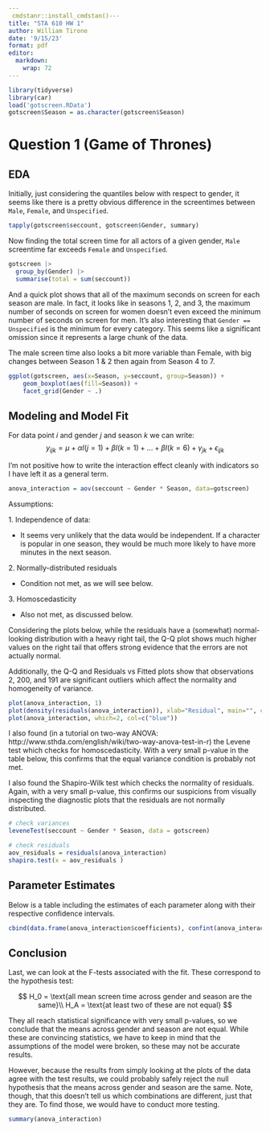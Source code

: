 ```yaml
---
 cmdstanr::install_cmdstan()---
title: "STA 610 HW 1"
author: William Tirone
date: '9/15/23'
format: pdf
editor: 
  markdown: 
    wrap: 72
---
```


```r
library(tidyverse)
library(car)
load('gotscreen.RData')
gotscreen$Season = as.character(gotscreen$Season)
```

# Question 1 (Game of Thrones)

## EDA

Initially, just considering the quantiles below with respect to gender, it seems like there is a pretty obvious difference in the screentimes between `Male`, `Female`, and `Unspecified`.

```r
tapply(gotscreen$seccount, gotscreen$Gender, summary)
```

Now finding the total screen time for all actors of a given gender, `Male` screentime far exceeds `Female` and `Unspecified`.

```r
gotscreen |> 
  group_by(Gender) |>
  summarise(total = sum(seccount))
```

And a quick plot shows that all of the maximum seconds on screen for each season are male. In fact, it looks like in seasons 1, 2, and 3, the maximum number of seconds on screen for women doesn't even exceed the minimum number of seconds on screen for men. It's also interesting that `Gender ==  Unspecified` is the minimum for every category. This seems like a significant omission since it represents a large chunk of the data.

The male screen time also looks a bit more variable than Female, with big changes between Season 1 & 2 then again from Season 4 to 7.

```r
ggplot(gotscreen, aes(x=Season, y=seccount, group=Season)) + 
    geom_boxplot(aes(fill=Season)) + 
    facet_grid(Gender ~ .)
```

## Modeling and Model Fit

For data point $i$ and gender $j$ and season $k$ we can write: $$
y_{ijk} = \mu + \alpha I(j = 1) + \beta I(k=1)  + ... + \beta I(k=6) + \gamma_{jk} + \epsilon_{ijk}
$$

I'm not positive how to write the interaction effect cleanly with indicators so I have left it as a general term.

```r
anova_interaction = aov(seccount ~ Gender * Season, data=gotscreen)
```

Assumptions:

1\. Independence of data:

-   It seems very unlikely that the data would be independent. If a character is popular in one season, they would be much more likely to have more minutes in the next season.

2\. Normally-distributed residuals

-   Condition not met, as we will see below.

3\. Homoscedasticity

-   Also not met, as discussed below.

Considering the plots below, while the residuals have a (somewhat) normal-looking distribution with a heavy right tail, the Q-Q plot shows much higher values on the right tail that offers strong evidence that the errors are not actually normal.

Additionally, the Q-Q and Residuals vs Fitted plots show that observations 2, 200, and 191 are significant outliers which affect the normality and homogeneity of variance.

```r
plot(anova_interaction, 1)
plot(density(residuals(anova_interaction)), xlab="Residual", main="", col=c("blue"))
plot(anova_interaction, which=2, col=c("blue"))
```

I also found (in a tutorial on two-way ANOVA: http://www.sthda.com/english/wiki/two-way-anova-test-in-r) the Levene test which checks for homoscedasticity. With a very small p-value in the table below, this confirms that the equal variance condition is probably not met.

I also found the Shapiro-Wilk test which checks the normality of residuals. Again, with a very small p-value, this confirms our suspicions from visually inspecting the diagnostic plots that the residuals are not normally distributed.

```r
# check variances 
leveneTest(seccount ~ Gender * Season, data = gotscreen)

# check residuals 
aov_residuals = residuals(anova_interaction)
shapiro.test(x = aov_residuals )
```

## Parameter Estimates

Below is a table including the estimates of each parameter along with their respective confidence intervals.

```r
cbind(data.frame(anova_interaction$coefficients), confint(anova_interaction))
```

## Conclusion

Last, we can look at the F-tests associated with the fit. These correspond to the hypothesis test:

$$
H_0 = \text{all mean screen time across gender and season are the same}\\
H_A = \text{at least two of these are not equal}
$$

They all reach statistical significance with very small p-values, so we conclude that the means across gender and season are not equal. While these are convincing statistics, we have to keep in mind that the assumptions of the model were broken, so these may not be accurate results.

However, because the results from simply looking at the plots of the data agree with the test results, we could probably safely reject the null hypothesis that the means across gender and season are the same. Note, though, that this doesn't tell us which combinations are different, just that they are. To find those, we would have to conduct more testing.

```r
summary(anova_interaction)
```
